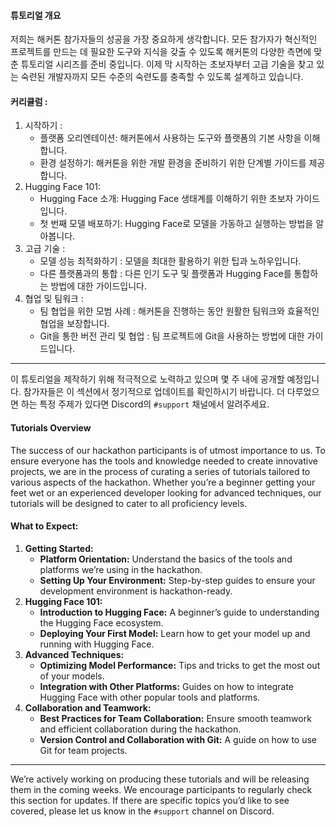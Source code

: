 ::: {.content-visible when-profile="korean"}
#### 튜토리얼 개요
저희는 해커톤 참가자들의 성공을 가장 중요하게 생각합니다. 모든 참가자가 혁신적인 프로젝트를 만드는 데 필요한 도구와 지식을 갖출 수 있도록 해커톤의 다양한 측면에 맞춘 튜토리얼 시리즈를 준비 중입니다. 이제 막 시작하는 초보자부터 고급 기술을 찾고 있는 숙련된 개발자까지 모든 수준의 숙련도를 충족할 수 있도록 설계하고 있습니다.

#### 커리큘럼 :

1. 시작하기 : 
   - 플랫폼 오리엔테이션: 해커톤에서 사용하는 도구와 플랫폼의 기본 사항을 이해합니다.
   - 환경 설정하기: 해커톤을 위한 개발 환경을 준비하기 위한 단계별 가이드를 제공합니다.

2. Hugging Face 101:
   - Hugging Face 소개: Hugging Face 생태계를 이해하기 위한 초보자 가이드입니다.
   - 첫 번째 모델 배포하기: Hugging Face로 모델을 가동하고 실행하는 방법을 알아봅니다.

3. 고급 기술 : 
   - 모델 성능 최적화하기 : 모델을 최대한 활용하기 위한 팁과 노하우입니다.
   - 다른 플랫폼과의 통합 : 다른 인기 도구 및 플랫폼과 Hugging Face를 통합하는 방법에 대한 가이드입니다.

4. 협업 및 팀워크 : 
   - 팀 협업을 위한 모범 사례 : 해커톤을 진행하는 동안 원활한 팀워크와 효율적인 협업을 보장합니다.
   - Git을 통한 버전 관리 및 협업 : 팀 프로젝트에 Git을 사용하는 방법에 대한 가이드입니다.

---

이 튜토리얼을 제작하기 위해 적극적으로 노력하고 있으며 몇 주 내에 공개할 예정입니다. 참가자들은 이 섹션에서 정기적으로 업데이트를 확인하시기 바랍니다. 더 다루었으면 하는 특정 주제가 있다면 Discord의 `#support` 채널에서 알려주세요.
:::

::: {.content-visible when-profile="english"}
#### **Tutorials Overview**
  
The success of our hackathon participants is of utmost importance to us. To ensure everyone has the tools and knowledge needed to create innovative projects, we are in the process of curating a series of tutorials tailored to various aspects of the hackathon. Whether you're a beginner getting your feet wet or an experienced developer looking for advanced techniques, our tutorials will be designed to cater to all proficiency levels.

#### **What to Expect:**

1. **Getting Started:**  
   - **Platform Orientation:** Understand the basics of the tools and platforms we're using in the hackathon.
   - **Setting Up Your Environment:** Step-by-step guides to ensure your development environment is hackathon-ready.

2. **Hugging Face 101:**  
   - **Introduction to Hugging Face:** A beginner's guide to understanding the Hugging Face ecosystem.
   - **Deploying Your First Model:** Learn how to get your model up and running with Hugging Face.

3. **Advanced Techniques:**  
   - **Optimizing Model Performance:** Tips and tricks to get the most out of your models.
   - **Integration with Other Platforms:** Guides on how to integrate Hugging Face with other popular tools and platforms.

4. **Collaboration and Teamwork:**  
   - **Best Practices for Team Collaboration:** Ensure smooth teamwork and efficient collaboration during the hackathon.
   - **Version Control and Collaboration with Git:** A guide on how to use Git for team projects.

---

We're actively working on producing these tutorials and will be releasing them in the coming weeks. We encourage participants to regularly check this section for updates. If there are specific topics you'd like to see covered, please let us know in the `#support` channel on Discord.
:::
